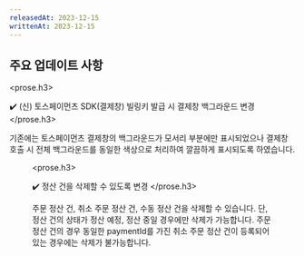 ```yaml
---
releasedAt: 2023-12-15
writtenAt: 2023-12-15
---
```




## 주요 업데이트 사항

<prose.h3>
  <PaymentV1 />

  ✔️ (신) 토스페이먼츠 SDK(결제창) 빌링키 발급 시 결제창 백그라운드 변경
</prose.h3>

기존에는 토스페이먼츠 결제창의 백그라운드가 모서리 부분에만 표시되었으나 결제창 호출 시 전체 백그라운드를 동일한 색상으로 처리하여 깔끔하게 표시되도록 하였습니다.

<Figure src={screenshot1} />

<prose.h3>
  <Partner />

  ✔️ 정산 건을 삭제할 수 있도록 변경
</prose.h3>

주문 정산 건, 취소 주문 정산 건, 수동 정산 건을 삭제할 수 있습니다. 단, 정산 건의 상태가 정산 예정, 정산 중일 경우에만 삭제가 가능합니다.
주문 정산 건의 경우 동일한 paymentId를 가진 취소 주문 정산 건이 등록되어있는 경우에는 삭제가 불가능합니다.
